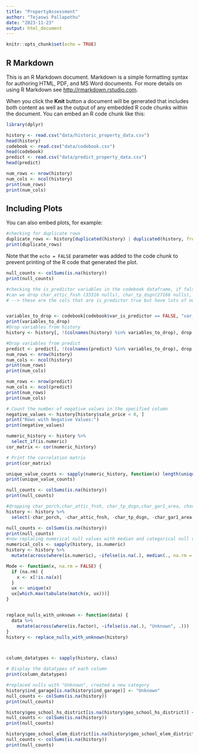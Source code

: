 ```yaml
---
title: "PropertyAssessment"
author: "Tejaswi Pallapothu"
date: "2023-11-23"
output: html_document
---
```


```r
knitr::opts_chunk$set(echo = TRUE)
```

## R Markdown

This is an R Markdown document. Markdown is a simple formatting syntax for authoring HTML, PDF, and MS Word documents. For more details on using R Markdown see <http://rmarkdown.rstudio.com>.

When you click the **Knit** button a document will be generated that includes both content as well as the output of any embedded R code chunks within the document. You can embed an R code chunk like this:

```r
library(dplyr)

```

```r
history <- read.csv("data/historic_property_data.csv")
head(history)
codebook <- read.csv("data/codebook.csv")
head(codebook)
predict <- read.csv("data/predict_property_data.csv")
head(predict)
```

```r
num_rows <- nrow(history)
num_cols <- ncol(history)
print(num_rows)
print(num_cols)

```

## Including Plots

You can also embed plots, for example:

```r
#checking for duplicate rows
duplicate_rows <- history[duplicated(history) | duplicated(history, fromLast = TRUE), ]
print(duplicate_rows)
```

Note that the `echo = FALSE` parameter was added to the code chunk to prevent printing of the R code that generated the plot.


```r
null_counts <- colSums(is.na(history))
print(null_counts)

```




```r
#checking the is_predictor variables in the codebook dataframe, if false, dropping those columns from historical_data and test data
#can we drop char_attic_fnsh (33316 nulls), char_tp_dsgn(27166 nulls), char_apts(43124), char_porch(40634)???
# --> these are the cols that are is_predictor true but have lots of nulls


variables_to_drop <- codebook[codebook$var_is_predictor == FALSE, "var_name_standard"] 
print(variables_to_drop)
#Drop variables from history 
history <- history[, !(colnames(history) %in% variables_to_drop), drop = FALSE]

#Drop variables from predict 
predict <- predict[, !(colnames(predict) %in% variables_to_drop), drop = FALSE]
num_rows <- nrow(history)
num_cols <- ncol(history)
print(num_rows)
print(num_cols)

num_rows <- nrow(predict)
num_cols <- ncol(predict)
print(num_rows)
print(num_cols)

```
```r
# Count the number of negative values in the specified column
negative_values <- history[history$sale_price < 0, ]
print("Rows with Negative Values:")
print(negative_values)

```
```r
numeric_history <- history %>%
  select_if(is.numeric)
cor_matrix <- cor(numeric_history)

# Print the correlation matrix
print(cor_matrix)
```
```r
unique_value_counts <- sapply(numeric_history, function(x) length(unique(x)))
print(unique_value_counts)
```
```r
null_counts <- colSums(is.na(history))
print(null_counts)

#dropping char_porch,char_attic_fnsh, char_tp_dsgn,char_gar1_area, char_gar1_cnst, char_tp_plan, char_apts because they have a lot of null values
history <- history %>%
  select(-char_porch, -char_attic_fnsh, -char_tp_dsgn, -char_gar1_area, -char_gar1_cnst, -char_tp_plan, -char_apts)


```
```r
null_counts <- colSums(is.na(history))
print(null_counts)
#now replacing numerical null values with median and categorical null values with mode
numerical_cols <- sapply(history, is.numeric)
history <- history %>%
  mutate(across(where(is.numeric), ~ifelse(is.na(.), median(., na.rm = TRUE), .)))

Mode <- function(x, na.rm = FALSE) {
  if (na.rm) {
    x <- x[!is.na(x)]
  }
  ux <- unique(x)
  ux[which.max(tabulate(match(x, ux)))]
}


replace_nulls_with_unknown <- function(data) {
  data %>%
    mutate(across(where(is.factor), ~ifelse(is.na(.), "Unknown", .)))
}
history <- replace_nulls_with_unknown(history)



column_datatypes <- sapply(history, class)

# Display the datatypes of each column
print(column_datatypes)
```
```r
#replaced nulls with "Unknown", created a new category
history$ind_garage[is.na(history$ind_garage)] <- "Unknown"
null_counts <- colSums(is.na(history))
print(null_counts)

history$geo_school_hs_district[is.na(history$geo_school_hs_district)] <- "Unknown"
null_counts <- colSums(is.na(history))
print(null_counts)

history$geo_school_elem_district[is.na(history$geo_school_elem_district)] <- "Unknown"
null_counts <- colSums(is.na(history))
print(null_counts)
```
